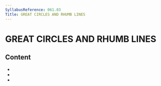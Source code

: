 ```yaml
---
SyllabusReference: 061.03
Title: GREAT CIRCLES AND RHUMB LINES
---
```


# GREAT CIRCLES AND RHUMB LINES

## Content

- <Link href="061.03.01" />
- <Link href="061.03.02" />
- <Link href="061.03.03" />

